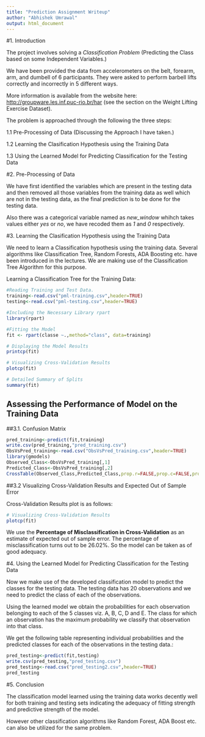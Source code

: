 ```yaml
---
title: "Prediction Assignment Writeup"
author: "Abhishek Umrawal"
output: html_document
---
```


#1. Introduction

The project involves solving a *Classification Problem* (Predicting the Class based on some Independent Variables.)


We have been provided the data from accelerometers on the belt, forearm, arm, and dumbell of 6 participants. They were asked to perform barbell lifts correctly and incorrectly in 5 different ways. 

More information is available from the website here: <http://groupware.les.inf.puc-rio.br/har> (see the section on the Weight Lifting Exercise Dataset).

The problem is approached through the following the three steps: 

1.1 Pre-Processing of Data (Discussing the Approach I have taken.)

1.2 Learning the Clasification Hypothesis using the Training Data

1.3 Using the Learned Model for Predicting Classification for the Testing Data


#2. Pre-Processing of Data

We have first identified the variables which are present in the testing data and then removed all those variables from the training data as well which are not in the testing data, as the final prediction is to be done for the testing data.

Also there was a categorical variable named as *new_window* whihch takes values either *yes* or *no*, we have recoded them as *1* and *0* respectively.


#3. Learning the Clasification Hypothesis using the Training Data

We need to learn a Classification hypothesis using the training data. Several algorithms like Classification Tree, Random Forests, ADA Boosting etc. have been introduced in the lectures. We are making use of the Classification Tree Algorithm for this purpose. 

Learning a Classification Tree for the Training Data:

```r
#Reading Training and Test Data.
training<-read.csv("pml-training.csv",header=TRUE)
testing<-read.csv("pml-testing.csv",header=TRUE)

#Including the Necessary Library rpart
library(rpart)

#Fitting the Model
fit <- rpart(classe ~.,method="class", data=training)
```
```r
# Displaying the Model Results
printcp(fit)

# Visualizing Cross-Validation Results
plotcp(fit)  

# Detailed Summary of Splits
summary(fit) 
```

## Assessing the Performance of Model on the Training Data

##3.1. Confusion Matrix

```r
pred_training<-predict(fit,training)
write.csv(pred_training,"pred_training.csv")
ObsVsPred_training<-read.csv("ObsVsPred_training.csv",header=TRUE)
library(gmodels)
Observed_Class<-ObsVsPred_training[,1]
Predicted_Class<-ObsVsPred_training[,2]
CrossTable(Observed_Class,Predicted_Class,prop.r=FALSE,prop.c=FALSE,prop.t=FALSE,prop.chisq=FALSE,format="SPSS")
```

##3.2 Visualizing Cross-Validation Results and Expected Out of Sample Error

Cross-Validation Results plot is as follows:

```r
# Visualizing Cross-Validation Results
plotcp(fit)  
```

We use the **Percentage of Misclassification in Cross-Validation** as an estimate of expected out of sample error. The percentage of misclassification turns out to be 26.02%. So the model can be taken as of good adequacy.


#4. Using the Learned Model for Predicting Classification for the Testing Data

Now we make use of the developed classification model to predict the classes for the testing data. The testing data has 20 observations and we need to predict the class of each of the observations.

Using the learned model we obtain the probabilities for each observation belonging to each of the 5 classes viz. A, B, C, D and E. The class for which an observation has the maximum probability we classify that observation into that class.

We get the following table representing individual probabilities and the predicted classes for each of the observations in the testing data.:

```r
pred_testing<-predict(fit,testing)
write.csv(pred_testing,"pred_testing.csv")
pred_testing<-read.csv("pred_testing2.csv",header=TRUE)
pred_testing
```

#5. Conclusion

The classification model learned using the training data works decently well for both training and testing sets indicating the adequacy of fitting strength and predictive strength of the model.

However other classification algorithms like Random Forest, ADA Boost etc. can also be utilized for the same problem.

